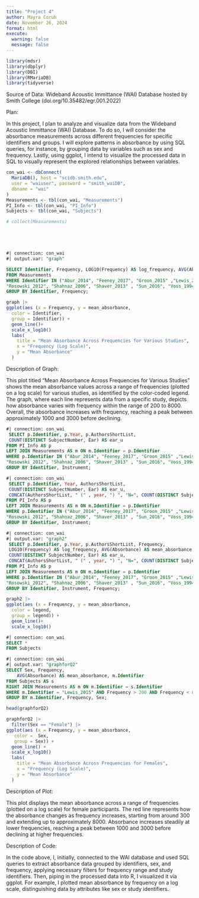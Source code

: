 ```yaml
---
title: "Project 4"
author: Mayra Coruh
date: November 26, 2024
format: html
execute:
  warning: false
  message: false
---
```


```r
library(mdsr)
library(dbplyr)
library(DBI)
library(RMariaDB)
library(tidyverse)
```

Source of Data: Wideband Acoustic Immittance (WAI) Database hosted by Smith College (doi.org/10.35482/egr.001.2022)

Plan:

In this project, I plan to analyze and visualize data from the Wideband Acoustic Immittance (WAI) Database. To do so, I will consider the absorbance measurements across different frequencies for specific identifiers and groups. I will explore patterns in absorbance by using SQL queries, for instance, by grouping data by variables such as sex and frequency. Lastly, using ggplot, I intend to visualize the processed data in SQL to visually represent the explored relationships between variables.

```r
con_wai <- dbConnect(
  MariaDB(), host = "scidb.smith.edu",
  user = "waiuser", password = "smith_waiDB", 
  dbname = "wai"
)
Measurements <- tbl(con_wai, "Measurements")
PI_Info <- tbl(con_wai, "PI_Info")
Subjects <- tbl(con_wai, "Subjects")

# collect(Measurements)

```

```{}
```

```{}
```

```{}
```

```{}
```

```sql
#| connection: con_wai
#| output.var: "graph"

SELECT Identifier, Frequency, LOG10(Frequency) AS log_frequency, AVG(Absorbance) AS mean_absorbance 
FROM Measurements
WHERE Identifier IN ("Abur_2014", "Feeney_2017", "Groon_2015" ,"Lewis_2015", "Liu_2008"
"Rosowski_2012", "Shahnaz_2006", "Shaver_2013" , "Sun_2016", "Voss_1994", "Voss_2010", "Werner_2010" ) AND Frequency > 200 AND Frequency < 8000
GROUP BY Identifier, Frequency;


```

```r
graph |>
ggplot(aes (x = Frequency, y = mean_absorbance, 
  color = Identifier,
  group = Identifier)) +
  geom_line()+
  scale_x_log10()
  labs(
    title = "Mean Absorbance Across Frequencies for Various Studies",
    x = "Frequency (Log Scale)",
    y = "Mean Absorbance"
  )

```

Description of Graph:

This plot titled "Mean Absorbance Across Frequencies for Various Studies" shows the mean absorbance values across a range of frequencies (plotted on a log scale) for various studies, as identified by the color-coded legend. The graph, where each line represents data from a specific study, depicts how absorbance varies with frequency within the range of 200 to 8000. Overall, the absorbance increases with frequency, reaching a peak between approximately 1000 and 3000 before declining.

```sql
#| connection: con_wai
 SELECT p.Identifier, p.Year, p.AuthorsShortList, 
 COUNT(DISTINCT SubjectNumber, Ear) AS ear_u
FROM PI_Info AS p 
LEFT JOIN Measurements AS m ON m.Identifier = p.Identifier 
WHERE p.Identifier IN ("Abur_2014", "Feeney_2017", "Groon_2015" ,"Lewis_2015", "Liu_2008"
"Rosowski_2012", "Shahnaz_2006", "Shaver_2013" , "Sun_2016", "Voss_1994", "Voss_2010", "Werner_2010" ) AND Frequency > 200 AND Frequency < 8000
GROUP BY Identifier, Instrument;
```

```sql
#| connection: con_wai
 SELECT p.Identifier, Year, AuthorsShortList, 
 COUNT(DISTINCT SubjectNumber, Ear) AS ear_u,
 CONCAT(AuthorsShortList, " (" , year, ") ", "N=", COUNT(DISTINCT SubjectNumber, Ear), "; ", Instrument) AS legend
FROM PI_Info AS p 
LEFT JOIN Measurements AS m ON m.Identifier = p.Identifier 
WHERE p.Identifier IN ("Abur_2014", "Feeney_2017", "Groon_2015" ,"Lewis_2015", "Liu_2008"
"Rosowski_2012", "Shahnaz_2006", "Shaver_2013" , "Sun_2016", "Voss_1994", "Voss_2010", "Werner_2010" ) AND Frequency > 200 AND Frequency < 8000
GROUP BY Identifier, Instrument;

```

```sql
#| connection: con_wai
#| output.var: "graph2"
 SELECT p.Identifier, p.Year, p.AuthorsShortList, Frequency,
 LOG10(Frequency) AS log_frequency, AVG(Absorbance) AS mean_absorbance,
 COUNT(DISTINCT SubjectNumber, Ear) AS ear_u,
 CONCAT(AuthorsShortList, " (" , year, ") ", "N=", COUNT(DISTINCT SubjectNumber, Ear), "; ", Instrument) AS legend
FROM PI_Info AS p 
LEFT JOIN Measurements AS m ON m.Identifier = p.Identifier 
WHERE p.Identifier IN ("Abur_2014", "Feeney_2017", "Groon_2015" ,"Lewis_2015", "Liu_2008"
"Rosowski_2012", "Shahnaz_2006", "Shaver_2013" , "Sun_2016", "Voss_1994", "Voss_2010", "Werner_2010" ) AND Frequency > 200 AND Frequency < 8000
GROUP BY Identifier, Instrument, Frequency;
```

```r
graph2 |>
ggplot(aes (x = Frequency, y = mean_absorbance, 
  color = legend,
  group = legend)) +
  geom_line()+
  scale_x_log10()
```

```sql
#| connection: con_wai
SELECT * 
FROM Subjects
```

```sql
#| connection: con_wai
#| output.var: "graphforQ2"
SELECT Sex, Frequency, 
    AVG(Absorbance) AS mean_absorbance, m.Identifier
FROM Subjects AS s
RIGHT JOIN Measurements AS m ON m.Identifier = s.Identifier 
WHERE m.Identifier = "Lewis_2015" AND Frequency > 200 AND Frequency < 8000
GROUP BY m.Identifier, Frequency, Sex;
```

```r
head(graphforQ2)
```

```r
graphforQ2 |>
  filter(Sex == "Female") |>
ggplot(aes (x = Frequency, y = mean_absorbance, 
   color =  Sex,
   group = Sex)) +
  geom_line() +
  scale_x_log10()
  labs(
    title = "Mean Absorbance Across Frequencies for Females",
    x = "Frequency (Log Scale)",
    y = "Mean Absorbance"
  )
```

Description of Plot:

This plot displays the mean absorbance across a range of frequencies (plotted on a log scale) for female participants. The red line represents how the absorbance changes as frequency increases, starting from around 300 and extending up to approximately 8000. Absorbance increases steadily at lower frequencies, reaching a peak between 1000 and 3000 before declining at higher frequencies.

Description of Code:

In the code above, I, initially, connected to the WAI database and used SQL queries to extract absorbance data grouped by identifiers, sex, and frequency, applying necessary filters for frequency range and study identifiers. Then, piping in the processed data into R, I visualized it via ggplot. For example, I plotted mean absorbance by frequency on a log scale, distinguishing data by attributes like sex or study identifiers.
